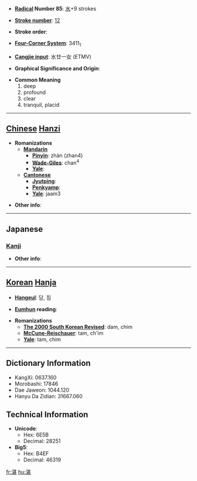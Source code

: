 * '''[[Wiktionary:Chinese radical index| Radical]] Number 85''': [[Wiktionary:Chinese radical index 水|水]]+9 strokes

* '''[[Wiktionary:Chinese total strokes index|Stroke number]]''': [[Wiktionary:Chinese total strokes index 12|12]]

* '''Stroke order''': 

* '''[[Wiktionary:Chinese four corner index|Four-Corner System]]''': 3411<sub>1</sub>

* '''[[Wiktionary:Chinese Cangjie index|Cangjie input]]''': 水廿一女 (ETMV)

* '''Graphical Significance and Origin''': 

* '''Common Meaning'''
*#deep
*# profound
*# clear
*# tranquil, placid


----

== [[Chinese]] [[Hanzi]] ==

* '''Romanizations'''
** '''[[Mandarin]]'''
*** '''[[Pinyin]]''': zhàn (zhan4)
*** '''[[Wade-Giles]]''': chan<sup>4</sup>
*** '''[[Yale]]''': 
** '''[[Cantonese]]'''
*** '''[[Jyutping]]''':
*** '''[[Penkyamp]]''': 
*** '''[[Yale]]''': jaam3

* '''Other info''': 

----

==Japanese==
===[[Kanji]]===
{{kanji|on readings=[[たん]] (tan), [[ちん]] (chin)|kun readings=[[たたえる]] (tataeru), [[しずむ]] (shizumu)}}

* '''Other info''':  

----

== [[Korean]] [[Hanja]] ==

* '''[[Hangeul]]''': 담, 침

* '''[[Eumhun]] reading''': 

* '''Romanizations'''
** '''[[The 2000 South Korean Revised Romanization|The 2000 South Korean Revised]]''': dam, chim
** '''[[McCune-Reischauer]]''': tam, ch'im
** '''[[Yale]]''': tam, chim

----

== Dictionary Information ==

* KangXi: 0637.160
* Morobashi: 17846
* Dae Jaweon: 1044.120
* Hanyu Da Zidian: 31667.060

== Technical Information ==

* '''Unicode''':
** Hex: 6E5B
** Decimal: 28251
* '''Big5''':
** Hex: B4EF
** Decimal: 46319

[[fr:湛]]
[[hu:湛]]